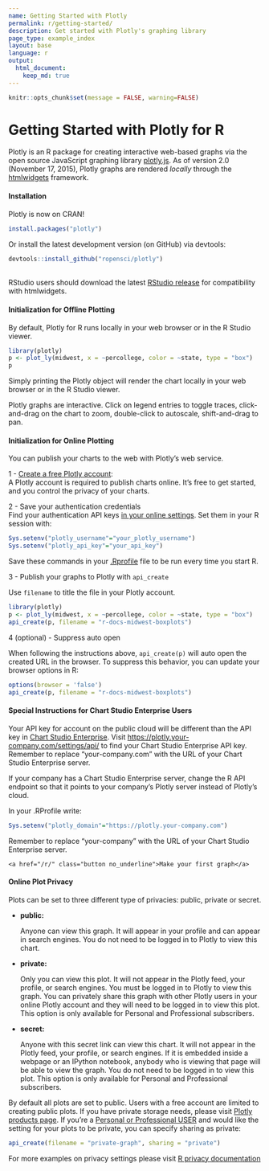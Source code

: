 ```yaml
---
name: Getting Started with Plotly
permalink: r/getting-started/
description: Get started with Plotly's graphing library
page_type: example_index
layout: base
language: r
output:
  html_document:
    keep_md: true
---
```


```r
knitr::opts_chunk$set(message = FALSE, warning=FALSE)
```

# Getting Started with Plotly for R

Plotly is an R package for creating interactive web-based graphs via the open source JavaScript graphing library [plotly.js](http://plot.ly/javascript).
As of version 2.0 (November 17, 2015), Plotly graphs are rendered *locally* through the [htmlwidgets](http://www.htmlwidgets.org/) framework.


#### Installation

Plotly is now on CRAN!

```r
install.packages("plotly")
```

Or install the latest development version (on GitHub) via devtools:

```r
devtools::install_github("ropensci/plotly")
```

<br>
RStudio users should download the latest [RStudio release](https://www.rstudio.com/products/rstudio/download/) for compatibility with htmlwidgets.

#### Initialization for Offline Plotting

By default, Plotly for R runs locally in your web browser or in the R Studio viewer.

```r
library(plotly)
p <- plot_ly(midwest, x = ~percollege, color = ~state, type = "box")
p
```

Simply printing the Plotly object will render the chart locally in your web browser or in the R Studio viewer.

Plotly graphs are interactive. Click on legend entries to toggle traces, click-and-drag on the chart to zoom, double-click to autoscale, shift-and-drag to pan.

#### Initialization for Online Plotting

You can publish your charts to the web with Plotly's web service.

1 - [Create a free Plotly account](https://plot.ly/api_signup):<br>
A Plotly account is required to publish charts online. It's free to get started, and you control the privacy of your charts.

2 - Save your authentication credentials<br>
Find your authentication API keys [in your online settings](https://plot.ly/settings/api). Set them in your R session with:

```r
Sys.setenv("plotly_username"="your_plotly_username")
Sys.setenv("plotly_api_key"="your_api_key")
```

Save these commands in your [.Rprofile](http://www.statmethods.net/interface/customizing.html) file to be run every time you start R.

3 - Publish your graphs to Plotly with `api_create`

Use `filename` to title the file in your Plotly account.

```r
library(plotly)
p <- plot_ly(midwest, x = ~percollege, color = ~state, type = "box")
api_create(p, filename = "r-docs-midwest-boxplots")
```

4 (optional) - Suppress auto open

When following the instructions above, `api_create(p)` will auto open the created URL in the browser. To suppress this behavior, you can update your browser options in R:

```r
options(browser = 'false')
api_create(p, filename = "r-docs-midwest-boxplots")
```

#### Special Instructions for Chart Studio Enterprise Users

Your API key for account on the public cloud will be different than the API key in [Chart Studio Enterprise](https://plot.ly/product/enterprise/). Visit <https://plotly.your-company.com/settings/api/> to find your Chart Studio Enterprise API key. Remember to replace "your-company.com" with the URL of your Chart Studio Enterprise server.

If your company has a Chart Studio Enterprise server, change the R API endpoint so that it points to your company's Plotly server instead of Plotly's cloud.

In your .RProfile write:

```r
Sys.setenv("plotly_domain"="https://plotly.your-company.com")
```

Remember to replace "your-company" with the URL of your Chart Studio Enterprise server.

<div class="row centered btnrow">
    <a href="/r/" class="button no_underline">Make your first graph</a>
</div>

#### Online Plot Privacy

Plots can be set to three different type of privacies: public, private or secret.

* **public:**

     Anyone can view this graph. It will appear in your profile
     and can appear in search engines. You do not need to be
     logged in to Plotly to view this chart.

* **private:**

     Only you can view this plot. It will not appear in the
     Plotly feed, your profile, or search engines. You must be
     logged in to Plotly to view this graph. You can privately
     share this graph with other Plotly users in your online
     Plotly account and they will need to be logged in to
     view this plot. This option is only available for Personal
     and Professional subscribers.

* **secret:**

     Anyone with this secret link can view this chart. It will
     not appear in the Plotly feed, your profile, or search
     engines. If it is embedded inside a webpage or an IPython
     notebook, anybody who is viewing that page will be able to
     view the graph. You do not need to be logged in to view
     this plot. This option is only available for Personal
     and Professional subscribers.

By default all plots are set to public. Users with a free account are limited to creating public plots. If you have private storage needs, please visit [Plotly products page](https://plot.ly/products). If you're a [Personal or Professional USER](https://plot.ly/settings/subscription/?modal=true&utm_source=api-docs&utm_medium=support-oss) and would like the setting for your plots to be private, you can specify sharing as private:

```r
api_create(filename = "private-graph", sharing = "private")
```
For more examples on privacy settings please visit [R privacy documentation](https://plot.ly/r/privacy/)
